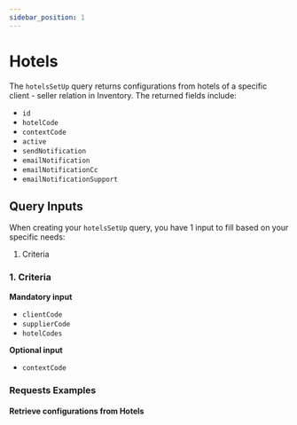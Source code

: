 ```yaml
---
sidebar_position: 1
---
```




# Hotels

The `hotelsSetUp` query returns configurations from hotels of a specific client - seller relation in Inventory. The returned fields include:

* `id`
* `hotelCode`
* `contextCode`
* `active`
* `sendNotification`
* `emailNotification`
* `emailNotificationCc`
* `emailNotificationSupport`

## Query Inputs

When creating your `hotelsSetUp` query, you have 1 input to fill based on your specific needs:

1. Criteria

### 1. Criteria   

**Mandatory input**
* `clientCode`
* `supplierCode`
* `hotelCodes`

**Optional input**
* `contextCode`

### Requests Examples

#### Retrieve configurations from Hotels

<GraphqlSample query={hotelsSetUpQuery} variables={hotelsSetUpVariables} />